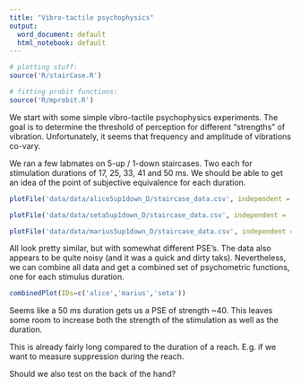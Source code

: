 ```yaml
---
title: "Vibro-tactile psychophysics"
output:
  word_document: default
  html_notebook: default
---
```



```r
# plotting stuff:
source('R/stairCase.R')

# fitting probit functions:
source('R/mprobit.R')
```


We start with some simple vibro-tactile psychophysics experiments. The goal is to determine the threshold of perception for different "strengths" of vibration. Unfortunately, it seems that frequency and amplitude of vibrations co-vary.

We ran a few labmates on 5-up / 1-down staircases. Two each for stimulation durations of 17, 25, 33, 41 and 50 ms. We should be able to get an idea of the point of subjective equivalence for each duration.

```r
plotFile('data/data/alice5up1down_D/staircase_data.csv', independent = 'strength')
```
```r
plotFile('data/data/seta5up1down_D/staircase_data.csv', independent = 'strength')
```
```r
plotFile('data/data/marius5up1down_D/staircase_data.csv', independent = 'strength')
```

All look pretty similar, but with somewhat different PSE's. The data also appears to be quite noisy (and it was a quick and dirty taks). Nevertheless, we can combine all data and get a combined set of psychometric functions, one for each stimulus duration.

```r
combinedPlot(IDs=c('alice','marius','seta'))
```

Seems like a 50 ms duration gets us a PSE of strength ~40. This leaves some room to increase both the strength of the stimulation as well as the duration.

This is already fairly long compared to the duration of a reach. E.g. if we want to measure suppression during the reach.

Should we also test on the back of the hand?
